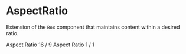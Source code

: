 
<Meta title="Components/AspectRatio" component={AspectRatio} />

# AspectRatio

Extension of the `Box` component that maintains content within a desired ratio.

<Preview withToolbar>
  <Story name="AspectRatio">
    <AspectRatio
      ratio={16 / 9}
      bg="brand.primary"
      mb={2}
      p={3}
      display="flex"
      alignItems="center"
      justifyContent="center"
    >
      <Heading variant="heading-1" color="text.inverse">
        Aspect Ratio 16 / 9
      </Heading>
    </AspectRatio>
    <AspectRatio
      ratio={1 / 1}
      bg="brand.primary"
      p={3}
      display="flex"
      alignItems="center"
      justifyContent="center"
    >
      <Heading variant="heading-1" color="text.inverse">
        Aspect Ratio 1 / 1
      </Heading>
    </AspectRatio>
  </Story>
</Preview>
